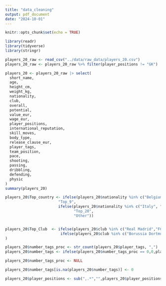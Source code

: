 ```yaml
---
title: "data_cleaning"
output: pdf_document
date: "2024-10-01"
---
```


```r
knitr::opts_chunk$set(echo = TRUE)
```

```R
library(readr)
library(tidyverse)
library(stringr)
```

```R

players_20_raw <- read_csv("../data/raw_data/players_20.csv")
players_20_raw <- players_20_raw %>% filter(player_positions != "GK")

players_20 <- players_20_raw |> select(
  short_name,
  age,
  height_cm,
  weight_kg,
  nationality,
  club,
  overall,
  potential,
  value_eur,
  wage_eur,
  player_positions,
  international_reputation,
  skill_moves,
  body_type,
  release_clause_eur,
  player_tags,
  team_position,
  pace,
  shooting,
  passing,
  dribbling,
  defending,
  physic
)
summary(players_20)

```


```R
players_20$Top_country <- ifelse(players_20$nationality %in% c("Belgium", "France", "Brazil","England","Portugal","Spain","Argentina","Uruguay","Mexico"), 
                        "Top_9", 
                        ifelse(players_20$nationality %in% c("Italy", "Croatia","Denmark","Germany","Netherlands","Colombia","Switzerland","Chile","Wales","Poland","Senegal","Sweden"), 
                               "Top_20", 
                               "Other"))


players_20$Top_Club  <- ifelse(players_20$club %in% c("Real Madrid","FC Barcelona","Bayern Munich","Atlético Madrid","Juventus","Manchester City","Paris Saint-Germain","Liverpool","Sevilla FC","Arsenal"),"Top_10",
                         ifelse(players_20$club %in% c("Borussia Dortmund","Manchester United","Chelsea FC","FC Porto","Tottenham Hotspur","AS Roma","Napoli","Benfica","Shakhtar Donetsk","Zenit St. Petersburg"),"Top_20","other")
)

```


```R

players_20$number_tags_proc <- str_count(players_20$player_tags, ",")
players_20$number_tags <- ifelse(players_20$number_tags_proc == 0,0,players_20$number_tags_proc + 1)

players_20$number_tags_proc <- NULL

players_20$number_tags[is.na(players_20$number_tags)] <- 0

```

```R
players_20$player_positions <- sub(",.*","",players_20$player_positions)
```

